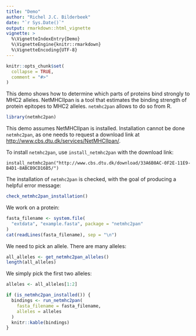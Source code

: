 ```yaml
---
title: "Demo"
author: "Richel J.C. Bilderbeek"
date: "`r Sys.Date()`"
output: rmarkdown::html_vignette
vignette: >
  %\VignetteIndexEntry{Demo}
  %\VignetteEngine{knitr::rmarkdown}
  %\VignetteEncoding{UTF-8}
---
```


```r
knitr::opts_chunk$set(
  collapse = TRUE,
  comment = "#>"
)
```

This demo shows how to determine which parts of proteins
bind strongly to MHC2 alleles. NetMHCIIpan is a tool that
estimates the binding strength of protein epitopes
to MHC2 alleles. `netmhc2pan` allows to do so from R.

```r
library(netmhc2pan)
```

This demo assumes NetMHCIIpan is installed.
Installation cannot be done `netmhc2pan`, as one needs
to request a download link at 
[http://www.cbs.dtu.dk/services/NetMHCIIpan/](http://www.cbs.dtu.dk/services/NetMHCIIpan).

To install `netmhc2pan`, use `install_netmhc2pan` with the download link:

```
install_netmhc2pan("http://www.cbs.dtu.dk/download/33A6B0AC-0F2E-11E9-B4D1-8ABCB9CD16B5/")
```

The installation of `netmhc2pan` is checked, with
the goal of producing a helpful error message:

```r
check_netmhc2pan_installation()
```

We work on a protein:

```r
fasta_filename <- system.file(
  "extdata", "example.fasta", package = "netmhc2pan"
)
cat(readLines(fasta_filename), sep = "\n")
```

We need to pick an allele. There are many alleles:

```r
all_alleles <- get_netmhc2pan_alleles()
length(all_alleles)
```

We simply pick the first two alleles:

```r
alleles <- all_alleles[1:2]
```

```r
if (is_netmhc2pan_installed()) {
  bindings <- run_netmhc2pan(
    fasta_filename = fasta_filename,
    alleles = alleles
  )
  knitr::kable(bindings)
}
```
